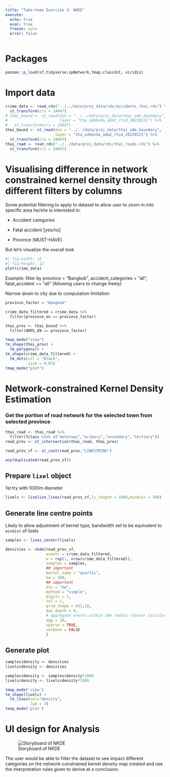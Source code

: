 ```yaml
---
title: "Take-home Exercise 3: NKDE"
execute:
  echo: true
  eval: true
  freeze: auto
  error: false
---
```


# Packages

```r
pacman::p_load(sf,tidyverse,spNetwork,tmap,classInt, viridis)
```

# Import data

```r
crime_data <- read_rds("../../data/proj_data/rds/accidents_thai.rds") %>% 
  st_transform(crs = 24047)
# thai_bound <- st_read(dsn = "../../data/proj_data/thai_adm_boundary",
#                       layer = "tha_admbnda_adm1_rtsd_20220121") %>% 
#   st_transform(crs = 24047)
thai_bound <- st_read(dsn = "../../data/proj_data/thai_adm_boundary",
                      layer = "tha_admbnda_adm2_rtsd_20220121") %>%
  st_transform(crs = 24047)
thai_road <- read_rds("../../data/proj_data/rds/thai_roads.rds") %>% 
  st_transform(crs = 24047)
```

# Visualising difference in network constrained kernel density through different filters by columns

Some potential filtering to apply to dataset to allow user to zoom in into specific area he/she is interested in:

-   Accident categories

-   Fatal accident \[yes/no\]

-   Province (MUST-HAVE)

But let's visualize the overall look

```r
#| fig-width: 12
#| fig-height: 12
plot(crime_data)
```

Example: filter by province = "Bangkok", accident_categories = "all", fatal_accident == "all" (Allowing users to change freely)

Narrow down to city due to computation limitation

```r
province_factor = "Bangkok"

crime_data_filtered = crime_data %>% 
  filter(province_en == province_factor)
```

```r
thai_prov <- thai_bound %>% 
  filter(ADM1_EN == province_factor)

tmap_mode("view")
tm_shape(thai_prov) +
  tm_polygons() +
tm_shape(crime_data_filtered) +
  tm_dots(col = "black",
          size = 0.01)
tmap_mode("plot")
```

# Network-constrained Kernel Density Estimation

### Get the portion of road network for the selected town from selected province

```r
thai_road <- thai_road %>%
  filter(fclass %in% c("motorway","primary","secondary","tertiary"))
road_prov <- st_intersection(thai_road, thai_prov)
```

```r
road_prov_sf <- st_cast(road_prov,"LINESTRING")
```
```r
any(duplicated(road_prov_sf))
```

## Prepare `lixel` object

1st try with 1000m diameter

```r
lixels <- lixelize_lines(road_prov_sf,lx_length = 1000,mindist = 500)
```

## Generate line centre points

Likely to allow adjustment of kernel type, bandwidth set to be equivalent to `mindist` of lixels

```r
samples <- lines_center(lixels)
```

```r

densities <- nkde(road_prov_sf,
                  events = crime_data_filtered,
                  w = rep(1, nrow(crime_data_filtered)),
                  samples = samples,
                  ## important
                  kernel_name = "quartic",
                  bw = 500,
                  ## important
                  div = "bw",
                  method = "simple",
                  digits = 1,
                  tol = 1,
                  grid_shape = c(1,1),
                  max_depth = 8,
                  # aggregate events within 10m radius (faster calculation)
                  agg = 10,
                  sparse = TRUE,
                  verbose = FALSE
                  )
```

## Generate plot

```r
samples$density <- densities
lixels$density <- densities

samples$density <- samples$density*1000
lixels$density <- lixels$density*1000
```

```r
tmap_mode('view')
tm_shape(lixels) +
  tm_lines(col="density",
           lwd = 3)
tmap_mode('plot')
```

# UI design for Analysis

![Storyboard of NKDE](ui_nkde.png){fig-align="center"}

The user would be able to filter the dataset to see impact different categories on the network-constrained kernel density map created and use the interpretation rules given to derive at a conclusion.
